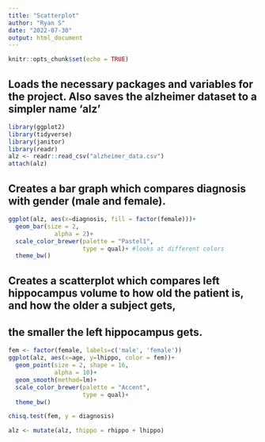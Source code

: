 ```yaml
---
title: "Scatterplot"
author: "Ryan S"
date: "2022-07-30"
output: html_document
---
```


```r
knitr::opts_chunk$set(echo = TRUE)
```

## Loads the necessary packages and variables for the project. Also saves the alzheimer dataset to a simpler name 'alz'
```r
library(ggplot2)
library(tidyverse)
library(janitor)
library(readr)
alz <- readr::read_csv("alzheimer_data.csv")
attach(alz)
```

## Creates a bar graph which compares diagnosis with gender (male and female). 
```r
ggplot(alz, aes(x=diagnosis, fill = factor(female)))+
  geom_bar(size = 2,
             alpha = 2)+
  scale_color_brewer(palette = "Pastel1",
                     type = qual)+ #looks at different colors
  theme_bw()
```

## Creates a scatterplot which compares left hippocampus volume to how old the patient is, and how the older a subject gets,
## the smaller the left hippocampus gets.
```r
fem <- factor(female, labels=c('male', 'female'))
ggplot(alz, aes(x=age, y=lhippo, color = fem))+
  geom_point(size = 2, shape = 16,
             alpha = 10)+
  geom_smooth(method=lm)+
  scale_color_brewer(palette = "Accent",
                     type = qual)+
  theme_bw()
```

```r
chisq.test(fem, y = diagnosis)
```



```r
alz <- mutate(alz, thippo = rhippo + lhippo)
```
